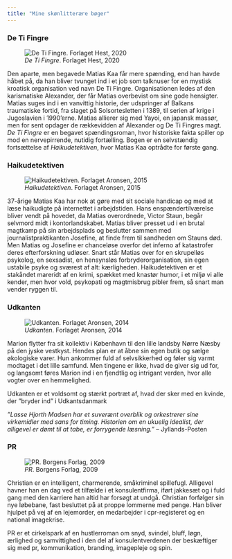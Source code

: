 ```yaml
---
title: "Mine skønlitterære bøger"
---
```


### De Ti Fingre
::: column-margin
![*De Ti Fingre*. Forlaget Hest, 2020](images/FINAL_tifingre.jpg)
:::

Den aparte, men begavede Matias Kaa får mere spænding, end han havde håbet på, da han bliver tvunget ind i et job som talknuser for en mystisk kroatisk organisation ved navn De Ti Fingre. Organisationen ledes af den karismatiske Alexander, der får Matias overbevist om sine gode hensigter. Matias suges ind i en vanvittig historie, der udspringer af Balkans traumatiske fortid, fra slaget på Solsortesletten i 1389, til serien af krige i Jugoslavien i 1990'erne. Matias allierer sig med Yayoi, en japansk massør, men for sent opdager de rækkevidden af Alexander og De Ti Fingres magt. *De Ti Fingre* er en begavet spændingsroman, hvor historiske fakta spiller op mod en nervepirrende, nutidig fortælling. Bogen er en selvstændig fortsættelse af *Haikudetektiven*, hvor Matias Kaa optrådte for første gang.


### Haikudetektiven
::: column-margin
![*Haikudetektiven*. Forlaget Aronsen, 2015](images/Haikudetektiven-forside-300x461.jpg)
:::

37-årige Matias Kaa har nok at gøre med sit sociale handicap og med at læse haikudigte på internettet i arbejdstiden. Hans enspændertilværelse bliver vendt på hovedet, da Matias overordnede, Victor Staun, begår selvmord midt i kontorlandskabet. Matias bliver presset ud i en brutal magtkamp på sin arbejdsplads og beslutter sammen med journalistpraktikanten Josefine, at finde frem til sandheden om Stauns død. Men Matias og Josefine er chanceløse overfor det inferno af katastrofer deres efterforskning udløser. Snart står Matias over for en skrupelløs psykolog, en sexsadist, en hensynsløs forbryderorganisation, sin egen ustabile psyke og sværest af alt: kærligheden. Haikudetektiven er et stakåndet mareridt af en krimi, spækket med knastør humor, i et miljø vi alle kender, men hvor vold, psykopati og magtmisbrug pibler frem, så snart man vender ryggen til.


### Udkanten
::: column-margin
![*Udkanten*. Forlaget Aronsen, 2014](images/Udkanten_cover.jpg)
:::

Marion flytter fra sit kollektiv i København til den lille landsby Nørre Næsby på den jyske vestkyst. Hendes plan er at åbne sin egen butik og sælge økologiske varer. Hun ankommer fuld af selvsikkerhed og føler sig varmt modtaget i det lille samfund. Men tingene er ikke, hvad de giver sig ud for, og langsomt føres Marion ind i en fjendtlig og intrigant verden, hvor alle vogter over en hemmelighed.

Udkanten er et voldsomt og stærkt portræt af, hvad der sker med en kvinde, der ”bryder ind” i Udkantsdanmark

*”Lasse Hjorth Madsen har et suverænt overblik og orkestrerer sine virkemidler med sans for timing. Historien om en ukuelig idealist, der alligevel er dømt til at tabe, er forrygende læsning.”*
– Jyllands-Posten

### PR
::: column-margin
![*PR*. Borgens Forlag, 2009](images/PR_omslag_endeligt-3.jpg)
:::

Christian er en intelligent, charmerende, småkriminel spillefugl. Alligevel havner han en dag ved et tilfælde i et konsulentfirma, iført jakkesæt og i fuld gang med den karriere han altid har forsøgt at undgå. Christian forfølger sin nye løbebane, fast besluttet på at proppe lommerne
med penge. Han bliver hjulpet på vej af en lejemorder, en medarbejder i cpr-registeret og en national imagekrise.

PR er et cirkelspark af en hustlerroman om snyd, svindel, bluff, løgn,
ærlighed og samvittighed i den del af konsulentverdenen der beskæftiger
sig med pr, kommunikation, branding, imagepleje og spin.

